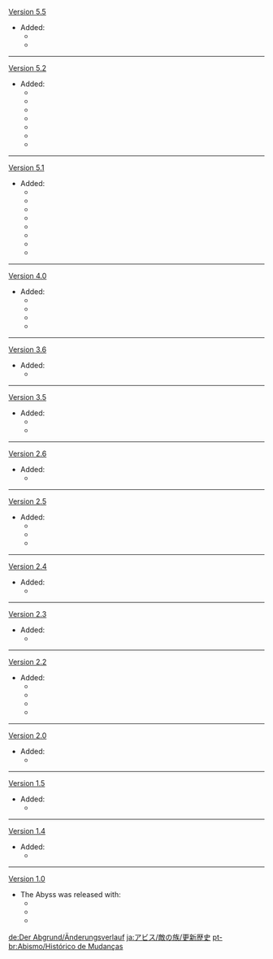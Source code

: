 {{Change History/Header}}
[[Version 5.5]]
* Added:
** {{Enemy|Tenebrous Mimesis: Geovishap Hatchling}}
** {{Enemy|Tenebrous Mimesis: Tatankasaurus}}
----
[[Version 5.2]]
* Added:
** {{Enemy|Tenebrous Mimesis - Iktomisaurus Warrior: Icy Tidebearer}}
**{{Enemy|Tenebrous Mimesis - Qucusaurus Warrior: Blazing Sky}}
**{{Enemy|Tenebrous Mimesis - Qucusaurus Warrior: Heartstar Hammer}}
**{{Enemy|Tenebrous Mimesis - Tepetlisaurus Warrior: Rockbreaker Blade}}
**{{Enemy|Tenebrous Mimesis - Tepetlisaurus Warrior: Shard Striker}}
**{{Enemy|Tenebrous Mimesis - Yumkasaurus Warrior: Flowing Skyfire}}
**{{Enemy|Tenebrous Papilla}}
----
[[Version 5.1]]
*Added:
**{{Enemy|Tenebrous Mimiflora}}
**{{Enemy|Tenebrous Mimesis: Koholasaurus}}
**{{Enemy|Tenebrous Mimesis: Yumkasaurus}}
**{{Enemy|Tenebrous Mimesis: Tepetlisaurus}}
**{{Enemy|Tenebrous Mimesis - Anemo Hilichurl Rogue}}
**{{Enemy|Tenebrous Mimesis - Crackling Axe Mitachurl}}
**{{Enemy|Tenebrous Mimesis - Ruin Guard}}
**{{Enemy|Tenebrous Mimesis - Secret Source Automaton: Hunter-Seeker}}
----
[[Version 4.0]]
* Added:
**{{Enemy|Large Overgrown Breacher Primus}}
**{{Enemy|Overgrown Breacher Primus}}
**{{Enemy|Large Shatterstone Breacher Primus}}
**{{Enemy|Shatterstone Breacher Primus}}
----
[[Version 3.6]]
*Added:
**{{Enemy|Iniquitous Baptist}}
----
[[Version 3.5]]
*Added:
**{{Enemy|Abyss Herald: Frost Fall}}
**{{Enemy|Black Serpent Knight: Rockbreaker Ax}}
----
[[Version 2.6]]
*Added:
**{{Enemy|Black Serpent Knight: Windcutter}}
----
[[Version 2.5]]
* Added:
**{{Enemy|Shadowy Husk: Defender}}
**{{Enemy|Shadowy Husk: Line Breaker}}
**{{Enemy|Shadowy Husk: Standard Bearer}}
----
[[Version 2.4]]
*Added:
**{{Enemy|Abyss Lector: Fathomless Flames}}
----
[[Version 2.3]] 
*Added:
**{{Enemy|Golden Wolflord}}
----
[[Version 2.2]]
*Added:
**{{Enemy|Rockfond Rifthound Whelp}}
**{{Enemy|Thundercraven Rifthound Whelp}}
**{{Enemy|Rockfond Rifthound}}
**{{Enemy|Thundercraven Rifthound}}
----
[[Version 2.0]]
*Added:
**{{Enemy|Electro Abyss Mage}}
----
[[Version 1.5]] 
*Added:
**{{Enemy|Abyss Lector: Violet Lightning}}
----
[[Version 1.4]]
*Added:
**{{Enemy|Abyss Herald: Wicked Torrents}}
----
[[Version 1.0]]
*The Abyss was released with:
**{{Enemy|Pyro Abyss Mage}}
**{{Enemy|Hydro Abyss Mage}}
**{{Enemy|Cryo Abyss Mage}}
<noinclude>


[[de:Der Abgrund/Änderungsverlauf]]
[[ja:アビス/敵の族/更新歴史]]
[[pt-br:Abismo/Histórico de Mudanças]]
</noinclude>
